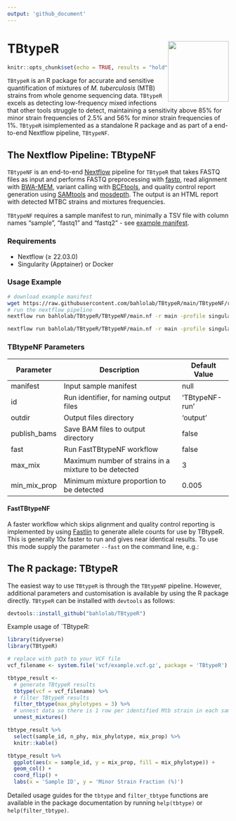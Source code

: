 ```yaml
---
output: 'github_document'
---
```


# TBtypeR <img src="misc/TBtypeR_hex_logo.png" align="right" height="138"/>


```r
knitr::opts_chunk$set(echo = TRUE, results = "hold", message = FALSE, warning = FALSE)
```

`TBtypeR` is an R package for accurate and sensitive quantification of mixtures of *M. tuberculosis* (MTB) strains from whole
genome sequencing data. `TBtypeR` excels as detecting low-frequency mixed infections that other tools struggle to detect, maintaining a sensitivity above 85% for minor strain frequencies of 2.5% and 56% for minor strain frequencies of 1%. `TBtypeR` isimplemented as a standalone R package and as part of a end-to-end Nextflow pipeline, `TBtypeNF`.

## The Nextflow Pipeline: TBtypeNF
`TBtypeNF` is an end-to-end [Nextflow](https://www.nextflow.io/index.html) pipeline for `TBtypeR` that takes FASTQ  files as input and performs FASTQ preprocessing with [fastp](https://github.com/OpenGene/fastp), read alignment with [BWA-MEM](https://github.com/lh3/bwa), variant calling with [BCFtools](https://samtools.github.io/bcftools/bcftools.html), and quality control report generation using [SAMtools](https://www.htslib.org/) and [mosdepth](https://github.com/brentp/mosdepth). The output is an HTML report with detected MTBC strains and mixtures frequencies.

`TBtypeNF` requires a sample manifest to run, minimally a TSV file with column names "sample", "fastq1" and "fastq2" - see [example manifest](TBtypeNF/resources/lung_example_manifest.tsv).

### Requirements  
* Nextflow (≥ 22.03.0)
* Singularity (Apptainer) or Docker

### Usage Example  
```bash
# download example manifest
wget https://raw.githubusercontent.com/bahlolab/TBtypeR/main/TBtypeNF/resources/lung_example_manifest.tsv -O my_manifest.tsv
# run the nextflow pipeline
nextflow run bahlolab/TBtypeR/TBtypeNF/main.nf -r main -profile singularity --manifest my_manifest.tsv
```


```bash
nextflow run bahlolab/TBtypeR/TBtypeNF/main.nf -r main -profile singularity --manifest my_manifest.tsv --fast
```

### TBtypeNF Parameters

| Parameter | Description                             | Default Value  |
|-----------|-----------------------------------------|----------------|
| manifest  | Input sample manifest                   | null           |
| id        | Run identifier, for naming output files | 'TBtypeNF-run' |
| outdir    | Output files directory                  | 'output'       |
| publish_bams | Save BAM files to output directory   | false          |
| fast      | Run FastTBtypeNF workflow  | false          |
| max_mix   | Maximum number of strains in a mixture to be detected | 3 |
| min_mix_prop | Minimum mixture proportion to be detected | 0.005     |

#### FastTBtypeNF
A faster workflow which skips alignment and quality control reporting is implemented by using [Fastlin](https://github.com/rderelle/fastlin) to generate allele counts for use by TBtypeR. This is generally 10x faster to run and gives near identical results. To use this mode supply the parameter `--fast` on the command line, e.g.:


## The R package: TBtypeR
The easiest way to use `TBtypeR` is through the `TBtypeNF` pipeline. However, additional parameters and customisation is available by using the R package directly. `TBtypeR` can be installed with `devtools` as follows:
```r
devtools::install_github("bahlolab/TBtypeR")
```

Example usage of `TBtypeR:
```r
library(tidyverse)
library(TBtypeR)

# replace with path to your VCF file
vcf_filename <- system.file('vcf/example.vcf.gz', package = 'TBtypeR')

tbtype_result <- 
  # generate TBtypeR results
  tbtype(vcf = vcf_filename) %>% 
  # filter TBtypeR results
  filter_tbtype(max_phylotypes = 3) %>%
  # unnest data so there is 1 row per identified Mtb strain in each sample
  unnest_mixtures()

tbtype_result %>% 
  select(sample_id, n_phy, mix_phylotype, mix_prop) %>% 
  knitr::kable()
```

```r
tbtype_result %>% 
  ggplot(aes(x = sample_id, y = mix_prop, fill = mix_phylotype)) +
  geom_col() +
  coord_flip() +
  labs(x = 'Sample ID', y = 'Minor Strain Fraction (%)')
```

Detailed usage guides for the `tbtype` and `filter_tbtype` functions are available in the package documentation by running `help(tbtype)` or `help(filter_tbtype)`.

